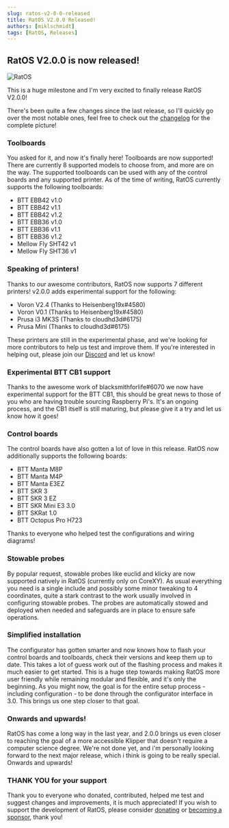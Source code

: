 ```yaml
---
slug: ratos-v2-0-0-released
title: RatOS V2.0.0 Released!
authors: [miklschmidt]
tags: [RatOS, Releases]
---
```


## RatOS V2.0.0 is now released!

![RatOS](/img/logos/Logo-white.svg)

This is a huge milestone and I'm very excited to finally release RatOS V2.0.0!

There's been quite a few changes since the last release, so I'll quickly go over the most notable ones, feel free to check out the [changelog](https://os.ratrig.com/changelog#ratos-v20) for the complete picture!

### Toolboards

You asked for it, and now it's finally here! Toolboards are now supported! There are currently 8 supported models to choose from, and more are on the way. The supported toolboards can be used with any of the control boards and any supported printer. As of the time of writing, RatOS currently supports the following toolboards:

-   BTT EBB42 v1.0
-   BTT EBB42 v1.1
-   BTT EBB42 v1.2
-   BTT EBB36 v1.0
-   BTT EBB36 v1.1
-   BTT EBB36 v1.2
-   Mellow Fly SHT42 v1
-   Mellow Fly SHT36 v1

### Speaking of printers!

Thanks to our awesome contributors, RatOS now supports 7 different printers! v2.0.0 adds experimental support for the following:

-   Voron V2.4 (Thanks to Heisenberg19x#4580)
-   Voron V0.1 (Thanks to Heisenberg19x#4580)
-   Prusa i3 MK3S (Thanks to cloudhd3d#6175)
-   Prusa Mini (Thanks to cloudhd3d#6175)

These printers are still in the experimental phase, and we're looking for more contributors to help us test and improve them. If you're interested in helping out, please join our [Discord](https://discord.gg/ratrig) and let us know!

### Experimental BTT CB1 support

Thanks to the awesome work of blacksmithforlife#6070 we now have experimental support for the BTT CB1, this should be great news to those of you who are having trouble sourcing Raspberry Pi's. It's an ongoing process, and the CB1 itself is still maturing, but please give it a try and let us know how it goes!

### Control boards

The control boards have also gotten a lot of love in this release. RatOS now additionally supports the following boards:

-   BTT Manta M8P
-   BTT Manta M4P
-   BTT Manta E3EZ
-   BTT SKR 3
-   BTT SKR 3 EZ
-   BTT SKR Mini E3 3.0
-   BTT SKRat 1.0
-   BTT Octopus Pro H723

Thanks to everyone who helped test the configurations and wiring diagrams!

### Stowable probes

By popular request, stowable probes like euclid and klicky are now supported natively in RatOS (currently only on CoreXY). As usual everything you need is a single include and possibly some minor tweaking to 4 coordinates, quite a stark contrast to the work usually involved in configuring stowable probes. The probes are automatically stowed and deployed when needed and safeguards are in place to ensure safe operations.

### Simplified installation

The configurator has gotten smarter and now knows how to flash your control boards and toolboards, check their versions and keep them up to date. This takes a lot of guess work out of the flashing process and makes it much easier to get started. This is a huge step towards making RatOS more user friendly while remaining modular and flexible, and it's only the beginning. As you might now, the goal is for the entire setup process - including configuration - to be done through the configurator interface in 3.0. This brings us one step closer to that goal.

### Onwards and upwards!

RatOS has come a long way in the last year, and 2.0.0 brings us even closer to reaching the goal of a more accessible Klipper that doesn't require a computer science degree. We're not done yet, and i'm personally looking forward to the next major release, which i think is going to be really special. Onwards and upwards!

### THANK YOU for your support

Thank you to everyone who donated, contributed, helped me test and suggest changes and improvements, it is much appreciated!
If you wish to support the development of RatOS, please consider [donating](https://paypal.me/miklschmidt) or [becoming a sponsor](https://github.com/sponsors/miklschmidt), thank you!
